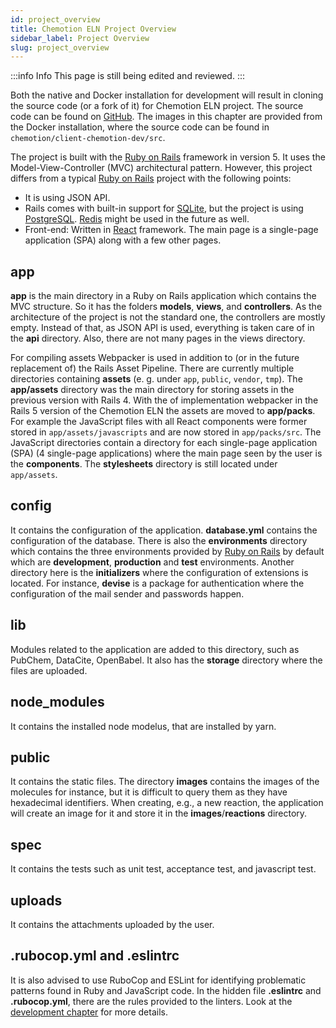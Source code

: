```yaml
---
id: project_overview
title: Chemotion ELN Project Overview
sidebar_label: Project Overview
slug: project_overview
---
```



:::info Info 
This page is still being edited and reviewed.
::: 

Both the native and Docker installation for development will result in cloning the source code (or a fork of it) for Chemotion ELN project. The source code can be found on [GitHub](https://github.com/ComPlat/chemotion_ELN). The images in this chapter are provided from the Docker installation, where the source code can be found in `chemotion/client-chemotion-dev/src`.

The project is built with the [Ruby on Rails](https://rubyonrails.org/) framework in version 5. It uses the Model-View-Controller (MVC) architectural pattern. However, this project differs from a typical [Ruby on Rails](https://rubyonrails.org/) project with the following points:
- It is using JSON API.
- Rails comes with built-in support for [SQLite](https://www.sqlite.org/index.html), but the project is using [PostgreSQL](https://www.postgresql.org/). [Redis](https://redis.io/) might be used in the future as well.
- Front-end: Written in [React](https://reactjs.org/) framework. The main page is a single-page application (SPA) along with a few other pages.

## app
<b>app</b> is the main directory in a <Link to="https://rubyonrails.org/">Ruby on Rails</Link> application which contains the MVC structure. So it has the folders <b>models</b>, <b>views</b>, and <b>controllers</b>. As the architecture of the project is not the standard one, the controllers are mostly empty. Instead of that, as JSON API is used, everything is taken care of in the <b>api</b> directory. Also, there are not many pages in the views directory.   

For compiling assets <Link to="https://github.com/rails/webpacker">Webpacker</Link> is used in addition to (or in the future replacement of) the <Link to="https://guides.rubyonrails.org/asset_pipeline.html">Rails Asset Pipeline</Link>. There are currently multiple directories containing <b>assets</b> (e. g. under `app`, `public`, `vendor`, `tmp`). The <b>app/assets</b> directory was the main directory for storing assets in the previous version with Rails 4. With the of implementation webpacker in the Rails 5 version of the Chemotion ELN the assets are moved to <b>app/packs</b>. For example the JavaScript files with all <Link to="https://reactjs.org/">React</Link> components were former stored in `app/assets/javascripts` and are now stored in `app/packs/src`. The JavaScript directories contain a directory for each single-page application (SPA) (4 single-page applications) where the main page seen by the user is the <b>components</b>. The <b>stylesheets</b> directory is still located under `app/assets`.

## config
It contains the configuration of the application. <b>database.yml</b> contains the configuration of the database. There is also the <b>environments</b> directory which contains the three environments provided by [Ruby on Rails](https://rubyonrails.org/) by default which are <b>development</b>, <b>production</b> and <b>test</b> environments. Another directory here is the <b>initializers</b> where the configuration of extensions is located. For instance, <b>devise</b> is a package for authentication where the configuration of the mail sender and passwords happen.

## lib
Modules related to the application are added to this directory, such as PubChem, DataCite, OpenBabel. It also has the <b>storage</b> directory where the files are uploaded. 

## node_modules
It contains the installed node modelus, that are installed by yarn.

## public
It contains the static files. The directory <b>images</b> contains the images of the molecules for instance, but it is difficult to query them as they have hexadecimal identifiers. When creating, e.g., a new reaction, the application will create an image for it and store it in the <b>images</b>/<b>reactions</b> directory.

## spec
It contains the tests such as unit test, acceptance test, and javascript test.

## uploads
It contains the attachments uploaded by the user.

## .rubocop.yml and .eslintrc
It is also advised to use RuboCop and ESLint for identifying problematic patterns found in Ruby and JavaScript code. In the hidden file <b>.eslintrc</b> and <b>.rubocop.yml</b>, there are the rules provided to the linters. Look at the [development chapter](development#linting) for more details.
